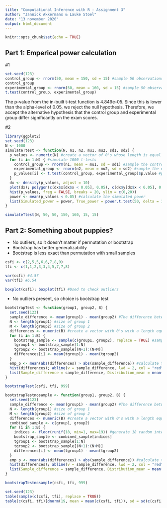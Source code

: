 ---
title: "Computational Inference with R - Assignment 3"
author: "Jannick Akkermans & Lauke Stoel"
date: "13 november 2020"
output: html_document
---

```{r setup, include=FALSE}
knitr::opts_chunk$set(echo = TRUE)
```

## Part 1: Emperical power calculation

#1

```{r}
set.seed(123)
control_group <- rnorm(50, mean = 150, sd = 15) #sample 50 observations from a normal distribution with a mean of 150 and a standard deviation of 15 to be the control group
control_group
experimental_group <- rnorm(50, mean = 160, sd = 15) #sample 50 observations from a normal distribution with a mean of 160 and a standard deviation of 15 to be the experimental group
t.test(control_group, experimental_group)
```

The p-value from the in-built t-test function is 4.849e-05. Since this is lower than the alpha-level of 0.05, we reject the null hypothesis. Therefore, we accept the alternative hypothesis that the control group and experimental group differ significantly on the exam scores.

#2

```{r}
library(ggplot2)
set.seed(123)
N <- 1000
simulateTtest <- function(N, n1, n2, mu1, mu2, sd1, sd2) {
  p_values <- numeric(N) #create a vector of 0's whose length is equal to N
  for (i in 1:N) { #simulate 1000 t-tests
    control_group <- rnorm(n1, mean = mu1, sd = sd1) #sample the control group
    experimental_group <- rnorm(n2, mean = mu2, sd = sd2) #sample the experimental group
    p_values[i] <- t.test(control_group, experimental_group)$p.value #perform a t-test and save the p-value
  }
  dx <- density(p_values, adjust = 10)
  plot(dx); polygon(c(dx$x[dx$x < 0.05], 0.05), c(dx$y[dx$x < 0.05], 0.05), col = rgb(1, 0, 0, alpha = 0.5), border = "red", main = "") #create a density plot that shows the distribution of the p-values
  hist(p_values, freq = FALSE, breaks = 20, ylim = c(0,20))
  power <- mean(p_values < 0.05) #calculate the simulated power
  list(Simulated_power = power, True_power = power.t.test(50, delta = 10, sd = 15, sig.level = 0.05, type = "two.sample", alternative = "two.sided")$power) #return a list that contains the simulated power and the true power
}

simulateTtest(N, 50, 50, 150, 160, 15, 15)
```

## Part 2: Something about puppies?

- No outliers, so it doesn't matter if permutation or bootstrap
- Bootstrap has better generalizability
- Bootstrap is less exact than permutation with small samples

```{r}
csfi <- c(2,5,5,6,6,7,8,9)
tfi <- c(1,1,2,3,3,4,5,7,7,8)

var(csfi) #4.57
var(tfi) #6.54

boxplot(csfi); boxplot(tfi) #Used to check outliers
```

- No outliers present, so choice is bootstrap test

```{r}
bootstrapTest <- function(group1, group2, B) {
  set.seed(123)
  sample_difference <- mean(group1) - mean(group2) #The difference between the two groups as they are now. This difference is used to calculate the emperical p-value
  N <- length(group1) #size of group 1
  M <- length(group2) #size of group 2
  differences <- numeric(B) #create a vector with 0's with a length equal to the number of repetitions
  for (i in 1:B) {
    bootstrap_sample <- sample(c(group1, group2), replace = TRUE) #sample WITH replacement from the original sample
    tgroup1 <- bootstrap_sample[1:N] 
    tgroup2 <- bootstrap_sample[(N+1):(N+M)]
    differences[i] <- mean(tgroup1) - mean(tgroup2)
  }
  emp_p <- mean(abs(differences) > abs(sample_difference)) #calculate the proportion of absolute mean differences that is greater than the sample mean differences. We use the absolute value since we want to calculate a two-sided p-value.
  hist(differences); abline(v = sample_difference, lwd = 2, col = "red")
  list(Sample_difference = sample_difference, Distribution_mean = mean(differences), Distribution_sd= sd(differences), P_value = emp_p)
}

bootstrapTest(csfi, tfi, 999)
```

```{r}
bootstrapTestnosample <- function(group1, group2, B) {
  set.seed(123)
  sample_difference <- mean(group1) - mean(group2) #The difference between the two groups as they are now. This difference is used to calculate the emperical p-value
  N <- length(group1) #size of group 1
  M <- length(group2) #size of group 2
  differences <- numeric(B) #create a vector with 0's with a length equal to the number of repetitions
  combined_sample <- c(group1, group2)
  for (i in 1:B) {
    indices <- floor(runif(18, min=1, max=19)) #generate 18 random integers representing the indices of the observations to be selected
    bootstrap_sample <- combined_sample[indices]
    tgroup1 <- bootstrap_sample[1:N] 
    tgroup2 <- bootstrap_sample[(N+1):(N+M)]
    differences[i] <- mean(tgroup1) - mean(tgroup2)
  }
  emp_p <- mean(abs(differences) > abs(sample_difference)) #calculate the proportion of absolute mean differences that is greater than the sample mean differences. We use the absolute value since we want to calculate a two-sided p-value.
  hist(differences); abline(v = sample_difference, lwd = 2, col = "red")
  list(Sample_difference = sample_difference, Distribution_mean = mean(differences), Distribution_sd= sd(differences), P_value = emp_p)
}

bootstrapTestnosample(csfi, tfi, 999)
```

```{r}
set.seed(123)
table(sample(c(csfi, tfi), replace = TRUE))
table(c(csfi, tfi)[dnorm(19, mean = mean(c(csfi, tfi)), sd = sd(c(csfi, tfi)))])
```